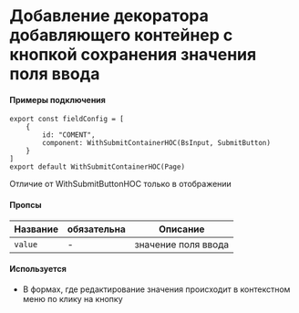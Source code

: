 
# Добавление декоратора добавляющего контейнер с кнопкой сохранения значения поля ввода
<Meta
    title="Core/Decorators/WithSubmitContainerHOC"
    component={WithSubmitContainerHOC()}
/>

#### Примеры подключения

```
export const fieldConfig = [
    {
        id: "COMENT",
        component: WithSubmitContainerHOC(BsInput, SubmitButton)
    }
]
export default WithSubmitContainerHOC(Page)

```

Отличие от WithSubmitButtonHOC только в отображении
#### Пропсы

| Название | обязательна | Описание |
|---|---|---|
| `value` | - | значение поля ввода |


#### Используется

* В формах, где редактирование значения происходит в контекстном меню по клику на кнопку

